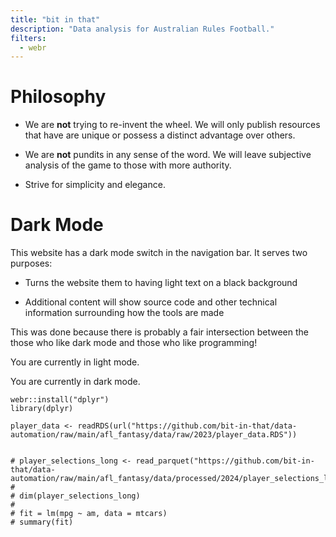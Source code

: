 ```yaml
---
title: "bit in that"
description: "Data analysis for Australian Rules Football."
filters:
  - webr
---
```




# Philosophy

* We are **not** trying to re-invent the wheel. We will only publish resources that have are unique or possess a distinct advantage over others.

* We are **not** pundits in any sense of the word. We will leave subjective analysis of the game to those with more authority.

* Strive for simplicity and elegance.


# Dark Mode

This website has a dark mode switch in the navigation bar. It serves two purposes:

* Turns the website them to having light text on a black background

* Additional content will show source code and other technical information surrounding how the tools are made

This was done because there is probably a fair intersection between the those who like dark mode and those who like programming!



::: lightModeOnly

You are currently in light mode.

:::

::: darkModeOnly

You are currently in dark mode.

:::


```webr-r
webr::install("dplyr")
library(dplyr)

```

```webr-r
player_data <- readRDS(url("https://github.com/bit-in-that/data-automation/raw/main/afl_fantasy/data/raw/2023/player_data.RDS"))


# player_selections_long <- read_parquet("https://github.com/bit-in-that/data-automation/raw/main/afl_fantasy/data/processed/2024/player_selections_long.parquet")
# 
# dim(player_selections_long)
# 
# fit = lm(mpg ~ am, data = mtcars)
# summary(fit)
```


